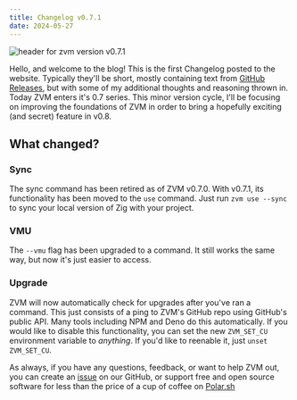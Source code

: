 ```yaml
---
title: Changelog v0.7.1
date: 2024-05-27
---
```



<Image src={header} alt="header for zvm version v0.7.1"/>

Hello, and welcome to the blog! This is the first Changelog posted to the website. Typically they'll be short, mostly containing text from [GitHub Releases](https://github.com/tristanisham/zvm/releases/tag/v0.7.1), but with some of my additional thoughts and reasoning thrown in. Today ZVM enters it's 0.7 series. This minor version cycle, I'll be focusing on improving the foundations of ZVM in order to bring a hopefully exciting (and secret) feature in v0.8.

## What changed?

### Sync
The sync command has been retired as of ZVM v0.7.0. With v0.7.1, its functionality has been moved to the `use` command. Just run `zvm use --sync` to sync your local version of Zig with your project. 

### VMU
The `--vmu` flag has been upgraded to a command. It still works the same way, but now it's just easier to access.

### Upgrade

ZVM will now automatically check for upgrades after you've ran a command. This just consists of a ping to ZVM's GitHub repo using GitHub's public API. Many tools including NPM and Deno do this automatically. If you would like to disable this functionality, you can set the new `ZVM_SET_CU` environment variable to *anything*. If you'd like to reenable it, just `unset ZVM_SET_CU`.

As always, if you have any questions, feedback, or want to help ZVM out, you can create an [issue](https://github.com/tristanisham/zvm/issues) on our GitHub, or support free and open source software for less than the price of a cup of coffee on [Polar.sh](https://polar.sh/tristanisham)